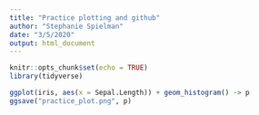 ```yaml
---
title: "Practice plotting and github"
author: "Stephanie Spielman"
date: "3/5/2020"
output: html_document
---
```


```r
knitr::opts_chunk$set(echo = TRUE)
library(tidyverse)
```



```r
ggplot(iris, aes(x = Sepal.Length)) + geom_histogram() -> p
ggsave("practice_plot.png", p)
```
